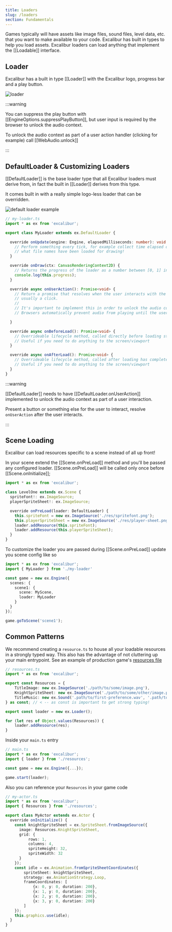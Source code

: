 ```yaml
---
title: Loaders
slug: /loaders
section: Fundamentals
---
```


Games typically will have assets like image files, sound files, level data, etc. that you want to make available to your code. Excalibur has built in types to help you load assets. Excalibur loaders can load anything that implement the [[Loadable]] interface.

## Loader

Excalibur has a built in type [[Loader]] with the Excalibur logo, progress bar and a play button.

![loader](loader.gif)


:::warning

You can suppress the play button with [[EngineOptions.suppressPlayButton]], but user input is required by the browser to unlock the audio context.

To unlock the audio context as part of a user action handler (clicking for example) call [[WebAudio.unlock]]

:::


## DefaultLoader & Customizing Loaders

[[DefaultLoader]] is the base loader type that all Excalibur loaders must derive from, in fact the built in [[Loader]] derives from this type.

It comes built in with a really simple logo-less loader that can be overridden.

![default loader example](./default-loader.gif)

```typescript
// my-loader.ts
import * as ex from 'excalibur';

export class MyLoader extends ex.DefaultLoader {

  override onUpdate(engine: Engine, elapsedMilliseconds: number): void {
    // Perform something every tick, for example collect time elapsed or check
    // what file names have been loaded for drawing!
  }

  override onDraw(ctx: CanvasRenderingContext2D) {
    // Returns the progress of the loader as a number between [0, 1] inclusive.
    console.log(this.progress);
  }

  override async onUserAction(): Promise<void> {
    // Return a promise that resolves when the user interacts with the loading screen in some way,
    // usually a click.
    //
    // It's important to implement this in order to unlock the audio context in the browser.
    // Browsers automatically prevent audio from playing until the user performs an action.

  }

  override async onBeforeLoad(): Promise<void> {
    // Overrideable lifecycle method, called directly before loading starts
    // Useful if you need to do anything to the screen/viewport
  }

  override async onAfterLoad(): Promise<void> {
    // Overrideable lifecycle method, called after loading has completed
    // Useful if you need to do anything to the screen/viewport
  }
}

```

:::warning

[[DefaultLoader]] needs to have [[DefaultLoader.onUserAction]] implemented to unlock the audio context as part of a user interaction.

Present a button or something else for the user to interact, resolve `onUserAction` after the user interacts.

:::



## Scene Loading

Excalibur can load resources specific to a scene instead of all up front!

In your scene extend the [[Scene.onPreLoad]] method and you'll be passed any configured loader. [[Scene.onPreLoad]] will be called only once before [[Scene.onInitialize]];

```typescript
import * as ex from 'excalibur';

class LevelOne extends ex.Scene {
  spriteFont!: ex.ImageSource;
  playerSpriteSheet!: ex.ImageSource;

  override onPreLoad(loader: DefaultLoader) {
    this.spriteFont = new ex.ImageSource('./res/spritefont.png');
    this.playerSpriteSheet = new ex.ImageSource('./res/player-sheet.png');
    loader.addResource(this.spriteFont);
    loader.addResource(this.playerSpriteSheet);
  }
}

```

To customize the loader you are passed during [[Scene.onPreLoad]] update you scene config like so

```typescript
import * as ex from 'excalibur';
import { MyLoader } from './my-loader'

const game = new ex.Engine({
  scenes: {
    scene1: {
      scene: MyScene,
      loader: MyLoader
    }
  }
});

game.goToScene('scene1');

```

## Common Patterns

We recommend creating a `resource.ts` to house all your loadable resources in a strongly typed way. This also has the advantage of not cluttering up your main entrypoint. See an example of production game's [resources file](https://github.com/excaliburjs/sample-tactics/blob/main/src/resources.ts)


```typescript
// resources.ts
import * as ex from 'excalibur';

export const Resources = {
    TitleImage: new ex.ImageSource('./path/to/some/image.png'),
    KnightSpriteSheet: new ex.ImageSource('./path/to/some/other/image.png'),
    TitleMusic: new ex.Sound('.path/to/first-preference.wav', '.path/to/second-preference.wav'),
} as const; // < -- as const is important to get strong typing!

export const loader = new ex.Loader();

for (let res of Object.values(Resources)) {
    loader.addResource(res);
}
```

Inside your `main.ts` entry

```typescript
// main.ts
import * as ex from 'excalibur';
import { loader } from './resources';

const game = new ex.Engine({...});

game.start(loader);
```

Also you can reference your `Resources` in your game code

```typescript
// my-actor.ts
import * as ex from 'excalibur';
import { Resources } from './resources';

export class MyActor extends ex.Actor {
  override onInitialize() {
    const knightSpriteSheet = ex.SpriteSheet.fromImageSource({
      image: Resources.KnightSpriteSheet,
      grid: {
          rows: 1,
          columns: 4,
          spriteHeight: 32,
          spriteWidth: 32
      }
    });
    const idle = ex.Animation.fromSpriteSheetCoordinates({
        spriteSheet: knightSpriteSheet,
        strategy: ex.AnimationStrategy.Loop,
        frameCoordinates: [
            {x: 0, y: 0, duration: 200},
            {x: 1, y: 0, duration: 200},
            {x: 2, y: 0, duration: 200},
            {x: 3, y: 0, duration: 200}
        ]
    });
    this.graphics.use(idle);
  }
}

```


